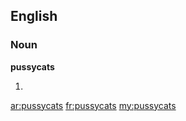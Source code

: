 ==English==

===Noun===
'''pussycats'''

# {{plural of|[[pussycat]]}}

[[ar:pussycats]]
[[fr:pussycats]]
[[my:pussycats]]